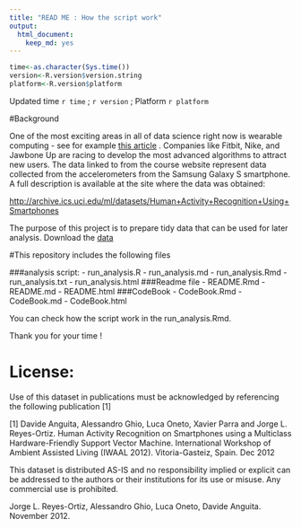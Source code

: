 ```yaml
---
title: "READ ME : How the script work"
output: 
  html_document: 
    keep_md: yes
---
```


```r
time<-as.character(Sys.time())
version<-R.version$version.string
platform<-R.version$platform
```

Updated time `r time` ;  `r version` ; Platform `r platform`

#Background 

One of the most exciting areas in all of data science right now is wearable computing - see for example [this article](http://www.insideactivitytracking.com/data-science-activity-tracking-and-the-battle-for-the-worlds-top-sports-brand/) . Companies like Fitbit, Nike, and Jawbone Up are racing to develop the most advanced algorithms to attract new users. The data linked to from the course website represent data collected from the accelerometers from the Samsung Galaxy S smartphone. A full description is available at the site where the data was obtained: 

[http://archive.ics.uci.edu/ml/datasets/Human+Activity+Recognition+Using+Smartphones ](http://archive.ics.uci.edu/ml/datasets/Human+Activity+Recognition+Using+Smartphones )

The purpose of this project is to prepare tidy data that can be used for later analysis. Download the [data](https://d396qusza40orc.cloudfront.net/getdata%2Fprojectfiles%2FUCI%20HAR%20Dataset.zip) 

#This repository includes the following files

###analysis script:
- run_analysis.R
- run_analysis.md
- run_analysis.Rmd
- run_analysis.txt
- run_analysis.html
###Readme file
- README.Rmd
- README.md
- README.html
###CodeBook
- CodeBook.Rmd
- CodeBook.md
- CodeBook.html

You can check how the script work in the run_analysis.Rmd.  


Thank you for your time !

License:
===============================================================================================
Use of this dataset in publications must be acknowledged by referencing the following publication [1] 

[1] Davide Anguita, Alessandro Ghio, Luca Oneto, Xavier Parra and Jorge L. Reyes-Ortiz. Human Activity Recognition on Smartphones using a Multiclass Hardware-Friendly Support Vector Machine. International Workshop of Ambient Assisted Living (IWAAL 2012). Vitoria-Gasteiz, Spain. Dec 2012

This dataset is distributed AS-IS and no responsibility implied or explicit can be addressed to the authors or their institutions for its use or misuse. Any commercial use is prohibited.

Jorge L. Reyes-Ortiz, Alessandro Ghio, Luca Oneto, Davide Anguita. November 2012.